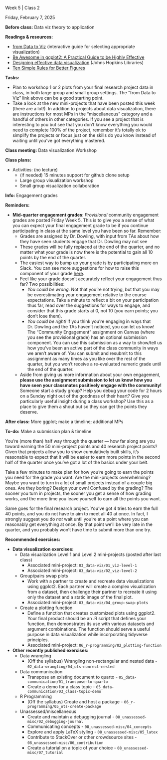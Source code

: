 
<!-- 

Find and replace:

- 5 : week number (numeral only)
- 2 : class number (per week, numeral only)
- Friday, February 7, 2025 : date in format Monday, January 1, 2025
- Visualization Workshop : brief title/topic of the class meeting

TODO: see if there's a way to make these variables
The problem is that if they are includes with multiple on the index page, the variables would need to process before being included. 

-->

<!--
#### Announcements/Housekeeping/Etc

Text to appear before the accordion

-->

:::::::::::::::::::::::::::::: {#w5c2 .accordion}

:::: accordion-item
::: {.accordion-header .titlebox}
Week 5 | Class 2
:::
::::

:::: accordion-item
::: {.datebox}
Friday, February 7, 2025
:::
::::

::::::: accordion-item
:::: accordion-header
::: {.accordion-button .collapsed .prepbox type="button" data-bs-toggle="collapse" data-bs-target="#prep-w5c2" aria-expanded="false" aria-controls="prep-w5c2"}
**Before class:** Data viz theory to application
:::
::::

:::: {#prep-w5c2 .accordion-collapse .collapse data-bs-parent="#w5c2"}
::: accordion-body

**Readings & resources:**

- [from Data to Viz](https://www.data-to-viz.com/) (interactive guide for selecting appropriate visualization)
- [Be Awesome in ggplot2: A Practical Guide to be Highly Effective](https://www.sthda.com/english/wiki/be-awesome-in-ggplot2-a-practical-guide-to-be-highly-effective-r-software-and-data-visualization)
- [Designing effective data visualization](https://guides.library.jhu.edu/datavisualization/design) (Johns Hopkins Libraries)
- [Ten Simple Rules for Better Figures](https://journals.plos.org/ploscompbiol/article?id=10.1371/journal.pcbi.1003833)

**Tasks:**

- Plan to workshop 1 or 2 plots from your final research project data in class, in both large group and small group settings. The “from Data to Viz” link above can be a good starting point.
- Take a look at the new mini-projects that have been posted this week (there are a lot!). In addition to projects about data visualization, there are instructions for most MPs in the “miscellaneous” category and a handful of others in other categories. If you see a project that is interesting to you but see that you don’t know everything you would need to complete 100% of the project, remember it’s totally ok to simplify the projects or focus just on the skills do you know instead of waiting until you’ve got everything mastered.

:::
::::
:::::::

::::::: accordion-item
:::: accordion-header
::: {.accordion-button .collapsed .classbox type="button" data-bs-toggle="collapse" data-bs-target="#class-w5c2" aria-expanded="false" aria-controls="class-w5c2"}
**Class meeting:** Data visualization Workshop
:::
::::

:::: {#class-w5c2 .accordion-collapse .collapse data-bs-parent="#w5c2"}
::: accordion-body

**Class plans:**

- Activities: (no lecture)
    -   (if needed) 15 minutes support for github clone setup
    -   Large group visualization workshop
    -   Small group visualization collaboration

:::
::::
:::::::


::::::: accordion-item
:::: accordion-header
::: {.accordion-button .collapsed .infobox type="button" data-bs-toggle="collapse" data-bs-target="#info-w5c2" aria-expanded="false" aria-controls="info-w5c2"}
**Info:** Engagement grades
:::
::::

:::: {#info-w5c2 .accordion-collapse .collapse data-bs-parent="#w5c2"}
::: accordion-body

**Reminders:**

- **Mid-quarter engagement grades**: *Provisional* community engagement grades are posted Friday Week 5. This is to give you a sense of what you can expect your final engagement grade to be if you continue participating in class at the same level you have been so far. Remember:
    - Grades are assigned by Dr. Dowling, with input from TAs about how they have seen students engage that Dr. Dowling may not see
    - These grades will be fully replaced at the end of the quarter, and no matter what your grade is now there is the potential to gain all 10 points by the end of the quarter.
    - The easiest way to bump up your grade is by participating more on Slack. You can see more suggestions for how to raise this component of your grade [here](https://nrdowling.com/d2mr/syllabus/grading.html#community-engagement).
    - Feel like your grade doesn’t accurately reflect your engagement thus far? Two possibilities:
        - *You could be wrong.* Not that you’re not trying, but that you may be overestimating your engagement relative to the course expectations. Take a minute to reflect a bit on your participation thus far, read over the suggestions for ways to engage, and consider that this grade starts at 0, not 10 (you earn points; you don’t lose them).
        - *You could be right!* If you think you’re engaging in ways that Dr. Dowling and the TAs haven’t noticed, you can let us know! The “Community Engagement” assignment on Canvas (where you see the provisional grade) has an optional submission component. You can use this submission as a way to show/tell us how you’ve been an active part of the class community in ways we aren’t aware of. You can submit and resubmit to this assignment as many times as you like over the rest of the quarter, but you won’t receive a re-evaluated numeric grade until the end of the quarter.
    - Aside from giving us more information about your own engagement, **please use the assignment submission to let us know how you have seen your classmates positively engage with the community!** Someone start a study group? Help you debug your code for 2 hours on a Sunday night out of the goodness of their heart? Give you particularly useful insight during a class workshop? Use this as a place to give them a shout out so they can get the points they deserve.



:::
::::
:::::::

::::::: accordion-item
:::: accordion-header
::: {.accordion-button .collapsed .todobox type="button" data-bs-toggle="collapse" data-bs-target="#post-5c2" aria-expanded="false" aria-controls="after-w5c2"}
**After class:** More ggplot; make a timeline; additional MPs
:::
::::

:::: {#post-5c2 .accordion-collapse .collapse data-bs-parent="#w5c2"}
::: accordion-body

**To-do:** Make a submission plan & timeline

You’re (more than) half way through the quarter — how far along are you toward earning the 50 mini-project points and 40 research project points? Given that projects allow you to show cumulatively built skills, it’s reasonable to expect that it will be easier to earn more points in the second half of the quarter once you’ve got a lot of the basics under your belt.

Take a few minutes to make plan for how you’re going to earn the points you need for the grade you want. Are the mini-projects overwhelming? Maybe you want to turn in a lot of small projects instead of a couple big ones. Are they boring? Design your own! Confused by the grading? The sooner you turn in projects, the sooner you get a sense of how grading works, and the more time you leave yourself to earn all the points you want.

Same goes for the final research project. You’ve got 4 tries to earn the full 40 points, and you do not have to aim to meet all 40 at once. In fact, I strongly suggest you do *not* wait until you’re at a point where you can reasonably get everything at once. By that point we’ll be very late in the quarter, and you probably won’t have time to submit more than one try.

**Recommended exercises:**

- **Data visualization exercises:**
    - Data visualization Level 1 and Level 2 mini-projects (posted after last class)
        - Associated mini-project: `03_data-viz/01_viz-level-1`
        - Associated mini-project: `03_data-viz/02_viz-level-2`
    - Group/pairs swap plots
        - Work with a partner to create and recreate data visualizations using ggplot2. Each partner will create a complex visualization from a dataset, then challenge their partner to recreate it using only the dataset and a static image of the final plot.
        - Associated mini-project: `03_data-viz/04_group-swap-plots`
    - Create a plotting function
        - Define a function that creates customized plots using ggplot2. Your final product should be an .R script that defines your function, then demonstrates its use with various datasets and argument combinations. The function should serve a useful purpose in data visualization while incorporating tidyverse principles.
        - Associated mini-project: `06_r-programming/02_plotting-function`
- **Other recently published exercises:**
    - Data wrangling
        - (Off the syllabus) Wrangling non-rectangular and nested data - `02_data-wrangling/04_ots-nonrect-nested`
    - Data communication
        - Transpose an existing document to quarto - `05_data-communication/01_transpose-to-quarto`
        - Create a demo for a class topic - `05_data-communication/03_class-topic-demo`
    - R Programming
        - (Off the syllabus) Create and host a package - `06_r-programming/05_ots-create-package`
    - Unassessed/miscellaneous
        - Create and maintain a debugging journal - `08_unassessed-misc/02_debugging-journal`
        - Communicating concepts - `08_unassessed-misc/04_concepts`
        - Explore and apply LaTeX styling - `08_unassessed-misc/05_latex`
        - Contribute to StackOver or other crowdsource sites - `08_unassessed-misc/06_contribution`
        - Create a tutorial on a topic of your choice - `08_unassessed-misc/07_tutorial`

:::
::::
:::::::
::::::::::::::::::::::::::::::
